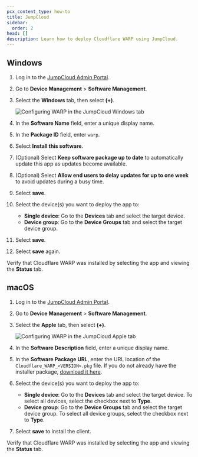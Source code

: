 ```yaml
---
pcx_content_type: how-to
title: JumpCloud
sidebar:
  order: 2
head: []
description: Learn how to deploy Cloudflare WARP using JumpCloud.
---
```



## Windows

1. Log in to the [JumpCloud Admin Portal](https://console.jumpcloud.com).

2. Go to **Device Management** > **Software Management**.

3. Select the **Windows** tab, then select **(+)**.

   ![Configuring WARP in the JumpCloud Windows tab](~/assets/images/cloudflare-one/connections/jumpcloud.png)

4. In the **Software Name** field, enter a unique display name.

5. In the **Package ID** field, enter `warp`.

6. Select **Install this software**.

7. (Optional) Select **Keep software package up to date** to automatically update this app as updates become available.

8. (Optional) Select **Allow end users to delay updates for up to one week** to avoid updates during a busy time.

9. Select **save**.

10. Select the device(s) you want to deploy the app to:

    - **Single device**: Go to the **Devices** tab and select the target device.
    - **Device group**: Go to the **Device Groups** tab and select the target device group.

11. Select **save**.

12. Select **save** again.

Verify that Cloudflare WARP was installed by selecting the app and viewing the **Status** tab.

<Render file="warp/connectivity-status-check" />

## macOS

1. Log in to the [JumpCloud Admin Portal](https://console.jumpcloud.com).

2. Go to **Device Management** > **Software Management**.

3. Select the **Apple** tab, then select **(+)**.

   ![Configuring WARP in the JumpCloud Apple tab](~/assets/images/cloudflare-one/connections/jumpcloud-mac.png)

4. In the **Software Description** field, enter a unique display name.

5. In the **Software Package URL**, enter the URL location of the `Cloudflare_WARP_<VERSION>.pkg` file. If you do not already have the installer package, [download it here](/cloudflare-one/connections/connect-devices/warp/download-warp/#macos).

6. Select the device(s) you want to deploy the app to:

   - **Single device**: Go to the **Devices** tab and select the target device. To select all devices, select the checkbox next to **Type**.
   - **Device group**: Go to the **Device Groups** tab and select the target device group. To select all device groups, select the checkbox next to **Type**.

7. Select **save** to install the client.

Verify that Cloudflare WARP was installed by selecting the app and viewing the **Status** tab.

<Render file="warp/connectivity-status-check" />
